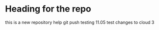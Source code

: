 # Heading for the repo
this is a new repository
help 
git push
testing 
11.05 test
changes to cloud 3
